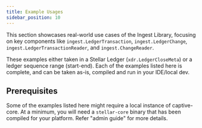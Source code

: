 ```yaml
---
title: Example Usages
sidebar_position: 10
---
```


This section showcases real-world use cases of the Ingest Library, focusing on key components like `ingest.LedgerTransaction`, `ingest.LedgerChange`, `ingest.LedgerTransactionReader`, and `ingest.ChangeReader`.

These examples either taken in a Stellar Ledger (`xdr.LedgerCloseMeta`) or a ledger sequence range (start-end). Each of the examples listed here is complete, and can be taken as-is, compiled and run in your IDE/local dev.

## Prerequisites

Some of the examples listed here might require a local instance of captive-core. At a minimum, you will need a `stellar-core` binary that has been compiled for your platform. Refer "admin guide" for more details.
